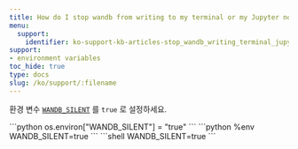```yaml
---
title: How do I stop wandb from writing to my terminal or my Jupyter notebook output?
menu:
  support:
    identifier: ko-support-kb-articles-stop_wandb_writing_terminal_jupyter_notebook_output
support:
- environment variables
toc_hide: true
type: docs
slug: /ko/support/:filename
---
```


환경 변수 [`WANDB_SILENT`](/ko/support/environment_variables/) 를 `true` 로 설정하세요.

<Tabs>
<Tab title="Python">
```python
os.environ["WANDB_SILENT"] = "true"
```
</Tab>
<Tab title="Notebook">
```python
%env WANDB_SILENT=true
```
</Tab>
<Tab title="Command-Line">
```shell
WANDB_SILENT=true
```
</Tab>
</Tabs>
